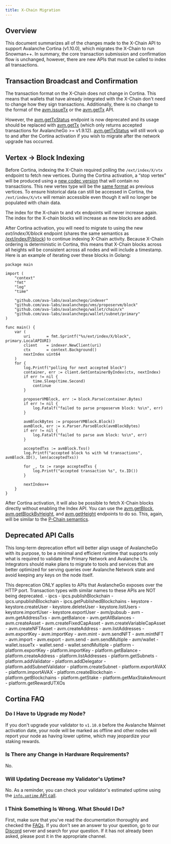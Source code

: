 ```yaml
---
title: X-Chain Migration
---
```

Overview[​](#overview "Direct link to heading")
-----------------------------------------------

This document summarizes all of the changes made to the X-Chain API to support Avalanche Cortina (v1.10.0), which migrates the X-Chain to run Snowman++. In summary, the core transaction submission and confirmation flow is unchanged, however, there are new APIs that must be called to index all transactions.

Transaction Broadcast and Confirmation[​](#transaction-broadcast-and-confirmation "Direct link to heading")
-----------------------------------------------------------------------------------------------------------

The transaction format on the X-Chain does not change in Cortina. This means that wallets that have already integrated with the X-Chain don't need to change how they sign transactions. Additionally, there is no change to the format of the [avm.issueTx](/docs/api-reference/x-chain/api#avmissuetx) or the [avm.getTx](/docs/api-reference/x-chain/api#avmgettx) API.

However, the [avm.getTxStatus](/docs/api-reference/x-chain/api#avmgettxstatus) endpoint is now deprecated and its usage should be replaced with [avm.getTx](/docs/api-reference/x-chain/api#avmgettx) (which only returns accepted transactions for AvalancheGo >= v1.9.12). [avm.getTxStatus](/docs/api-reference/x-chain/api#avmgettxstatus) will still work up to and after the Cortina activation if you wish to migrate after the network upgrade has occurred.

Vertex -> Block Indexing[​](#vertex---block-indexing "Direct link to heading")
------------------------------------------------------------------------------

Before Cortina, indexing the X-Chain required polling the `/ext/index/X/vtx` endpoint to fetch new vertices. During the Cortina activation, a “stop vertex” will be produced using a [new codec version](https://github.com/ava-labs/avalanchego/blob/c27721a8da1397b218ce9e9ec69839b8a30f9860/snow/engine/avalanche/vertex/codec.go#L17-L18) that will contain no transactions. This new vertex type will be the [same format](https://github.com/ava-labs/avalanchego/blob/c27721a8da1397b218ce9e9ec69839b8a30f9860/snow/engine/avalanche/vertex/stateless_vertex.go#L95-L102) as previous vertices. To ensure historical data can still be accessed in Cortina, the `/ext/index/X/vtx` will remain accessible even though it will no longer be populated with chain data.


<Callout title="Note">
The index for the X-chain tx and vtx endpoints will never increase again. The index for the X-chain blocks will increase as new blocks are added.
</Callout>

After Cortina activation, you will need to migrate to using the new _ext/index/X/block_ endpoint (shares the same semantics as [/ext/index/P/block](/docs/api-reference/index-api#p-chain-blocks)) to continue indexing X-Chain activity. Because X-Chain ordering is deterministic in Cortina, this means that X-Chain blocks across all heights will be consistent across all nodes and will include a timestamp. Here is an example of iterating over these blocks in Golang:

```
package main

import (
	"context"
	"fmt"
	"log"
	"time"

	"github.com/ava-labs/avalanchego/indexer"
	"github.com/ava-labs/avalanchego/vms/proposervm/block"
	"github.com/ava-labs/avalanchego/wallet/chain/x"
	"github.com/ava-labs/avalanchego/wallet/subnet/primary"
)

func main() {
	var (
		uri       = fmt.Sprintf("%s/ext/index/X/block", primary.LocalAPIURI)
		client    = indexer.NewClient(uri)
		ctx       = context.Background()
		nextIndex uint64
	)
	for {
		log.Printf("polling for next accepted block")
		container, err := client.GetContainerByIndex(ctx, nextIndex)
		if err != nil {
			time.Sleep(time.Second)
			continue
		}

		proposerVMBlock, err := block.Parse(container.Bytes)
		if err != nil {
			log.Fatalf("failed to parse proposervm block: %s\n", err)
		}

		avmBlockBytes := proposerVMBlock.Block()
		avmBlock, err := x.Parser.ParseBlock(avmBlockBytes)
		if err != nil {
			log.Fatalf("failed to parse avm block: %s\n", err)
		}

		acceptedTxs := avmBlock.Txs()
		log.Printf("accepted block %s with %d transactions", avmBlock.ID(), len(acceptedTxs))

		for _, tx := range acceptedTxs {
			log.Printf("accepted transaction %s", tx.ID())
		}

		nextIndex++
	}
}
```

After Cortina activation, it will also be possible to fetch X-Chain blocks directly without enabling the Index API. You can use the [avm.getBlock](/docs/api-reference/x-chain/api#avmgetblock), [avm.getBlockByHeight](/docs/api-reference/x-chain/api#avmgetblockbyheight), and [avm.getHeight](/docs/api-reference/x-chain/api#avmgetheight) endpoints to do so. This, again, will be similar to the [P-Chain semantics](/docs/api-reference/p-chain/api#platformgetblock).

Deprecated API Calls[​](#deprecated-api-calls "Direct link to heading")
-----------------------------------------------------------------------

This long-term deprecation effort will better align usage of AvalancheGo with its purpose, to be a minimal and efficient runtime that supports only what is required to validate the Primary Network and Avalanche L1s. Integrators should make plans to migrate to tools and services that are better optimized for serving queries over Avalanche Network state and avoid keeping any keys on the node itself.


<Callout title="Note">
This deprecation ONLY applies to APIs that AvalancheGo exposes over the HTTP port. Transaction types with similar names to these APIs are NOT being deprecated.
</Callout>
- ipcs
    - ipcs.publishBlockchain
    - ipcs.unpublishBlockchain
    - ipcs.getPublishedBlockchains
- keystore
    - keystore.createUser
    - keystore.deleteUser
    - keystore.listUsers
    - keystore.importUser
    - keystore.exportUser
- avm/pubsub
- avm
    - avm.getAddressTxs
    - avm.getBalance
    - avm.getAllBalances
    - avm.createAsset
    - avm.createFixedCapAsset
    - avm.createVariableCapAsset
    - avm.createNFTAsset
    - avm.createAddress
    - avm.listAddresses
    - avm.exportKey
    - avm.importKey
    - avm.mint
    - avm.sendNFT
    - avm.mintNFT
    - avm.import
    - avm.export
    - avm.send
    - avm.sendMultiple
- avm/wallet
    - wallet.issueTx
    - wallet.send
    - wallet.sendMultiple
- platform
    - platform.exportKey
    - platform.importKey
    - platform.getBalance
    - platform.createAddress
    - platform.listAddresses
    - platform.getSubnets
    - platform.addValidator
    - platform.addDelegator
    - platform.addSubnetValidator
    - platform.createSubnet
    - platform.exportAVAX
    - platform.importAVAX
    - platform.createBlockchain
    - platform.getBlockchains
    - platform.getStake
    - platform.getMaxStakeAmount
    - platform.getRewardUTXOs

Cortina FAQ[​](#cortina-faq "Direct link to heading")
-----------------------------------------------------

### Do I Have to Upgrade my Node?[​](#do-i-have-to-upgrade-my-node "Direct link to heading")

If you don't upgrade your validator to `v1.10.0` before the Avalanche Mainnet activation date, your node will be marked as offline and other nodes will report your node as having lower uptime, which may jeopardize your staking rewards.

### Is There any Change in Hardware Requirements?[​](#is-there-any-change-in-hardware-requirements "Direct link to heading")

No.

### Will Updating Decrease my Validator's Uptime?[​](#will-updating-decrease-my-validators-uptime "Direct link to heading")

No. As a reminder, you can check your validator's estimated uptime using the [`info.uptime` API call](/docs/api-reference/info-api#infouptime).

### I Think Something Is Wrong. What Should I Do?[​](#i-think-something-is-wrong-what-should-i-do "Direct link to heading")

First, make sure that you've read the documentation thoroughly and checked the [FAQs](https://support.avax.network/en/). If you don't see an answer to your question, go to our [Discord](https://discord.com/invite/RwXY7P6) server and search for your question. If it has not already been asked, please post it in the appropriate channel.
